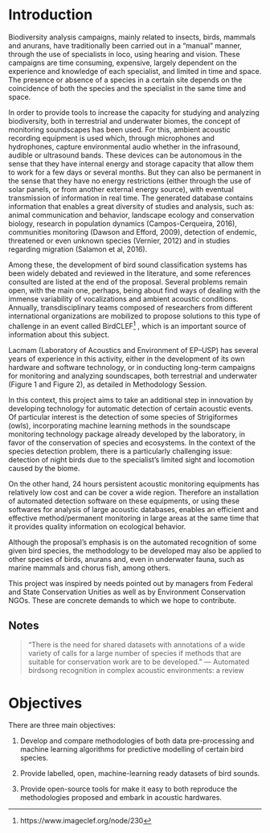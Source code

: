 # Introduction {.chapter}

Biodiversity analysis campaigns, mainly related to insects, birds, mammals and anurans, have traditionally been carried out in a “manual” manner, through the use of specialists in loco, using hearing and vision. These campaigns are time consuming, expensive, largely dependent on the experience and knowledge of each specialist, and limited in time and space. The presence or absence of a species in a certain site depends on the coincidence of both the species and the specialist in the same time and space.

In order to provide tools to increase the capacity for studying and analyzing biodiversity, both in terrestrial and underwater biomes, the concept of monitoring soundscapes has been used. For this, ambient acoustic recording equipment is used which, through microphones and hydrophones, capture environmental audio whether in the infrasound, audible or ultrasound bands. These devices can be autonomous in the sense that they have internal energy and storage capacity that allow them to work for a few days or several months. But they can also be permanent in the sense that they have no energy restrictions (either through the use of solar panels, or from another external energy source), with eventual transmission of information in real time. The generated database contains information that enables a great diversity of studies and analysis, such as: animal communication and behavior, landscape ecology and conservation biology, research in population dynamics (Campos-Cerqueira, 2016), communities monitoring (Dawson and Efford, 2009), detection of endemic, threatened or even unknown species (Vernier, 2012) and in studies regarding migration (Salamon et al, 2016).

Among these, the development of bird sound classification systems has been widely debated and reviewed in the literature, and some references consulted are listed at the end of the proposal. Several problems remain open, with the main one, perhaps, being about find ways of dealing with the immense variability of vocalizations and ambient acoustic conditions. Annually, transdisciplinary teams composed of researchers from different international organizations are mobilized to propose solutions to this type of challenge in an event called BirdCLEF^[https://www.imageclef.org/node/230] , which is an important source of information about this subject.

Lacmam (Laboratory of Acoustics and Environment of EP--USP) has several years of experience in this activity, either in the development of its own hardware and software technology, or in conducting long-term campaigns for monitoring and analyzing soundscapes, both terrestrial and underwater (Figure 1 and Figure 2), as detailed in Methodology Session.

In this context, this project aims to take an additional step in innovation by developing technology for automatic detection of certain acoustic events. Of particular interest is the detection of some species of Strigiformes (owls), incorporating machine learning methods in the soundscape monitoring technology package already developed by the laboratory, in favor of the conservation of species and ecosystems. In the context of the species detection problem, there is a particularly challenging issue: detection of night birds due to the specialist's limited sight and locomotion caused by the biome.

On the other hand, 24 hours persistent acoustic monitoring equipments has relatively low cost and can be cover a wide region. Therefore an installation of automated detection software on these equipments, or using these softwares for analysis of large acoustic databases, enables an efficient and effective method/permanent monitoring in large areas at the same time that it provides quality information on ecological behavior.

Although the proposal's emphasis is on the automated recognition of some given bird species, the methodology to be developed may also be applied to other species of birds, anurans and, even in underwater fauna, such as marine mammals and chorus fish, among others.

This project was inspired by needs pointed out by managers from Federal and State Conservation Unities as well as by Environment Conservation NGOs. These are concrete demands to which we hope to contribute.

## Notes

> "There is the need for shared datasets with annotations of a wide variety of calls for a large number of species if methods that are suitable for conservation work are to be developed."
> --- Automated birdsong recognition in complex acoustic environments: a review

# Objectives

There are three main objectives:

1) Develop and compare methodologies of both data pre-processing and machine learning algorithms for predictive modelling of certain bird species.

2) Provide labelled, open, machine-learning ready datasets of bird sounds.

3) Provide open-source tools for make it easy to both reproduce the methodologies proposed and embark in acoustic hardwares.
